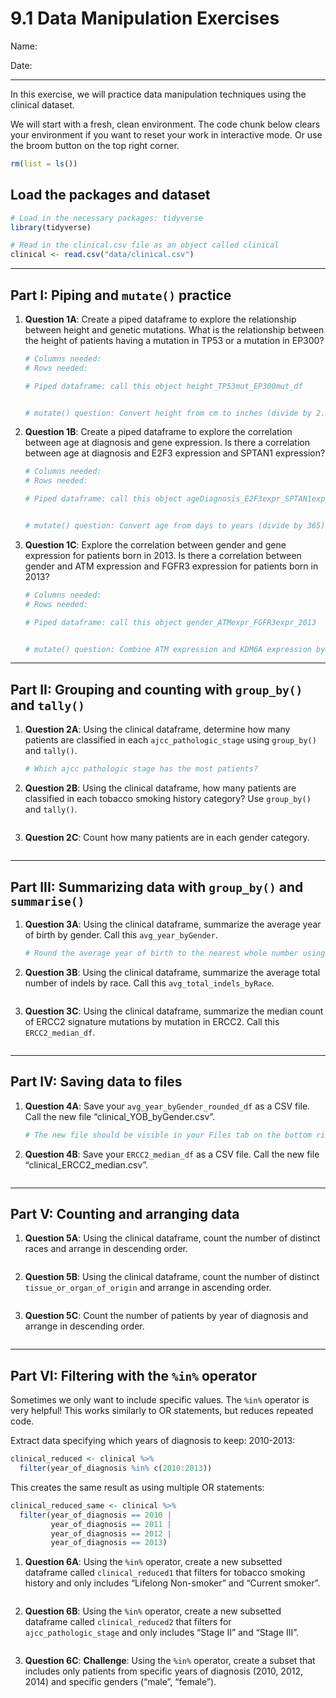 # 9.1 Data Manipulation Exercises

Name:

Date:

------------------------------------------------------------------------

In this exercise, we will practice data manipulation techniques using the clinical dataset.

We will start with a fresh, clean environment. The code chunk below clears your environment if you want to reset your work in interactive mode. Or use the broom button on the top right corner.

```r
rm(list = ls())
```

## Load the packages and dataset

```r
# Load in the necessary packages: tidyverse
library(tidyverse)
```

```r
# Read in the clinical.csv file as an object called clinical
clinical <- read.csv("data/clinical.csv")
```

------------------------------------------------------------------------

## Part I: Piping and `mutate()` practice

1.  **Question 1A**: Create a piped dataframe to explore the relationship between height and genetic mutations. What is the relationship between the height of patients having a mutation in TP53 or a mutation in EP300?

    ```r
    # Columns needed: 
    # Rows needed: 

    # Piped dataframe: call this object height_TP53mut_EP300mut_df


    # mutate() question: Convert height from cm to inches (divide by 2.54) and call the new column height_inches

    ```

2.  **Question 1B**: Create a piped dataframe to explore the correlation between age at diagnosis and gene expression. Is there a correlation between age at diagnosis and E2F3 expression and SPTAN1 expression?

    ```r
    # Columns needed: 
    # Rows needed: 

    # Piped dataframe: call this object ageDiagnosis_E2F3expr_SPTAN1expr


    # mutate() question: Convert age from days to years (divide by 365) and call the new column age_of_diagnosis_years

    ```

3.  **Question 1C**: Explore the correlation between gender and gene expression for patients born in 2013. Is there a correlation between gender and ATM expression and FGFR3 expression for patients born in 2013?

    ```r
    # Columns needed: 
    # Rows needed: 

    # Piped dataframe: call this object gender_ATMexpr_FGFR3expr_2013


    # mutate() question: Combine ATM expression and KDM6A expression by adding them together and call the new column combo_expr

    ```

------------------------------------------------------------------------

## Part II: Grouping and counting with `group_by()` and `tally()`

1.  **Question 2A**: Using the clinical dataframe, determine how many patients are classified in each `ajcc_pathologic_stage` using `group_by()` and `tally()`.

    ```r

    # Which ajcc pathologic stage has the most patients?

    ```

2.  **Question 2B**: Using the clinical dataframe, how many patients are classified in each tobacco smoking history category? Use `group_by()` and `tally()`.

    ```r

    ```

3.  **Question 2C**: Count how many patients are in each gender category.

    ```r

    ```

------------------------------------------------------------------------

## Part III: Summarizing data with `group_by()` and `summarise()`

1.  **Question 3A**: Using the clinical dataframe, summarize the average year of birth by gender. Call this `avg_year_byGender`.

    ```r

    # Round the average year of birth to the nearest whole number using mutate() and round(). Call the new column yob_avg_rounded and name the dataframe avg_year_byGender_rounded_df

    ```

2.  **Question 3B**: Using the clinical dataframe, summarize the average total number of indels by race. Call this `avg_total_indels_byRace`.

    ```r

    ```

3.  **Question 3C**: Using the clinical dataframe, summarize the median count of ERCC2 signature mutations by mutation in ERCC2. Call this `ERCC2_median_df`.

    ```r

    ```

------------------------------------------------------------------------

## Part IV: Saving data to files

1.  **Question 4A**: Save your `avg_year_byGender_rounded_df` as a CSV file. Call the new file "clinical_YOB_byGender.csv".

    ```r

    # The new file should be visible in your Files tab on the bottom right panel
    ```

2.  **Question 4B**: Save your `ERCC2_median_df` as a CSV file. Call the new file "clinical_ERCC2_median.csv".

    ```r

    ```

------------------------------------------------------------------------

## Part V: Counting and arranging data

1.  **Question 5A**: Using the clinical dataframe, count the number of distinct races and arrange in descending order.

    ```r

    ```

2.  **Question 5B**: Using the clinical dataframe, count the number of distinct `tissue_or_organ_of_origin` and arrange in ascending order.

    ```r

    ```

3.  **Question 5C**: Count the number of patients by year of diagnosis and arrange in descending order.

    ```r

    ```

------------------------------------------------------------------------

## Part VI: Filtering with the `%in%` operator

Sometimes we only want to include specific values. The `%in%` operator is very helpful! This works similarly to OR statements, but reduces repeated code.

Extract data specifying which years of diagnosis to keep: 2010-2013:

```r
clinical_reduced <- clinical %>%
  filter(year_of_diagnosis %in% c(2010:2013))
```

This creates the same result as using multiple OR statements:

```r
clinical_reduced_same <- clinical %>%
  filter(year_of_diagnosis == 2010 |
         year_of_diagnosis == 2011 |
         year_of_diagnosis == 2012 |
         year_of_diagnosis == 2013)
```

1.  **Question 6A**: Using the `%in%` operator, create a new subsetted dataframe called `clinical_reduced1` that filters for tobacco smoking history and only includes "Lifelong Non-smoker" and "Current smoker".

    ```r

    ```

2.  **Question 6B**: Using the `%in%` operator, create a new subsetted dataframe called `clinical_reduced2` that filters for `ajcc_pathologic_stage` and only includes "Stage II" and "Stage III".

    ```r

    ```

3.  **Question 6C**: **Challenge**: Using the `%in%` operator, create a subset that includes only patients from specific years of diagnosis (2010, 2012, 2014) and specific genders ("male", "female").

    ```r

    ```
